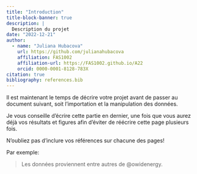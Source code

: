 ```yaml
---
title: "Introduction"
title-block-banner: true
description: | 
  Description du projet
date: "2022-12-21"
author:
  - name: "Juliana Hubacova"
    url: https://github.com/julianahubacova
    affiliation: FAS1002
    affiliation-url: https://FAS1002.github.io/A22
    orcid: 0000-0001-8128-783X
citation: true
bibliography: references.bib
---
```


Il est maintenant le temps de décrire votre projet avant de passer au document suivant, soit l'importation et la manipulation des données.

Je vous conseille d'écrire cette partie en dernier, une fois que vous aurez déjà vos résultats et figures afin d'éviter de réécrire cette page plusieurs fois.

::: callout-important
N'oubliez pas d'inclure vos références sur chacune des pages!
:::

Par exemple:

> Les données proviennent entre autres de @owidenergy.
